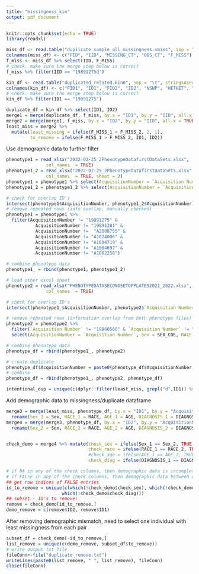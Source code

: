 ```yaml
---
title: "missingness_kin"
output: pdf_document
---
```


```r
knitr::opts_chunk$set(echo = TRUE)
library(readxl)
```

```r
miss_df <- read.table("duplicate_sample_all_missingness.smiss", sep = "\t", stringsAsFactors=FALSE, quote = "")
colnames(miss_df) <- c("FID", "IID", "MISSING_CT", "OBS_CT", "F_MISS")
f_miss <- miss_df %>% select(IID, F_MISS)
# check. make sure the merge step below is correct
f_miss %>% filter(IID == "19891275d")

kin_df <- read.table("duplicated_related.kin0", sep = "\t", stringsAsFactors=FALSE, quote = "")
colnames(kin_df) <- c("FID1", "ID1", "FID2", "ID2", "NSNP", "HETHET", "IBS0",  "KINSHIP")
# check. make sure the merge step below is correct
kin_df %>% filter(ID1 == "19891275")
```

```r
duplicate_df = kin_df %>% select(ID1, ID2)
merge1 = merge(duplicate_df, f_miss, by.x = "ID1", by.y = "IID", all.x = TRUE) %>% rename(F_MISS_1 = F_MISS) 
merge2 = merge(merge1, f_miss, by.x = "ID2", by.y = "IID", all.x = TRUE) %>% rename(F_MISS_2 = F_MISS) 
least_miss = merge2 %>% 
  mutate(least_missing = ifelse(F_MISS_1 > F_MISS_2, 2, 1), 
         to_remove = ifelse(F_MISS_1 > F_MISS_2, ID1, ID2))
```

Use demographic data to further filter
```r
phenotype1 = read_xlsx("2022-02-25_2PhenotypeDatafirstDataSets.xlsx", 
               col_names  = TRUE)
phenotype1_2 = read_xlsx("2022-02-25_2PhenotypeDatafirstDataSets.xlsx", 
               col_names  = TRUE, sheet = 2)
phenotype1 = phenotype1 %>% select(AcquisitionNumber = `Acquisition Number`, Sex, RACE, AGE = `AGE DIAGNOSIS`, DIAGNOSIS)
phenotype1_2 = phenotype1_2 %>% select(AcquisitionNumber = `Acquisition Number`, Sex = SEX_CDE, RACE = `Broad Race`, DIAGNOSIS = Diagnosis, AGE = `Age at Diagnosis`)

# check for overlap ID's
intersect(phenotype1$AcquisitionNumber, phenotype1_2$AcquisitionNumber)
# remove repeated rows (info overlap, manually checked)
phenotype1 = phenotype1 %>% 
  filter(AcquisitionNumber != "19891275" & 
           AcquisitionNumber != "19891281" & 
           AcquisitionNumber !=  "A2008755" &
           AcquisitionNumber != "A1024006" & 
           AcquisitionNumber != "A1004719" &
           AcquisitionNumber != "A1004697" &
           AcquisitionNumber != "A1002258")

# combine phenotype data
phenotype1_ = rbind(phenotype1, phenotype1_2)

# load other excel sheet
phenotype2 = read_xlsx("PHENOTYPEDATASECONDSETOFPLATES2021_2022.xlsx", 
               col_names  = TRUE)

# check for overlap ID's
intersect(phenotype1_$AcquisitionNumber, phenotype2$`Acquisition Number`)

# remove repeated rows (information overlap from both phenotype files)
phenotype2 = phenotype2 %>% 
  filter(`Acquisition Number` != "19960560" & `Acquisition Number` != "19960561") %>% 
  select(AcquisitionNumber = `Acquisition Number`, Sex = SEX_CDE, RACE = `Broad Race`, AGE = `Age at Diagnosis`, DIAGNOSIS = Diagnosis)

# combine phenotype data
phenotype_df = rbind(phenotype1_, phenotype2)

# create duplicate
phenotype_df$AcquisitionNumber = paste0(phenotype_df$AcquisitionNumber, "d")
# combine
phenotype_df = rbind(phenotype1_, phenotype2, phenotype_df)
```
```r
intentional_dup = unique(c(dplyr::filter(least_miss, grepl("d",ID1)) %>% pull(ID1), dplyr::filter(least_miss, grepl("d",ID2)) %>% pull(ID2)))
```



Add demographic data to missingness/duplicate dataframe
```r
merge3 = merge(least_miss, phenotype_df, by.x = "ID1", by.y = "AcquisitionNumber", all.x = TRUE) %>% 
  rename(Sex_1 = Sex, RACE_1 = RACE, AGE_1 = AGE, DIAGNOSIS_1 = DIAGNOSIS) 
merge4 = merge(merge3, phenotype_df, by.x = "ID2", by.y = "AcquisitionNumber", all.x = TRUE) %>% 
  rename(Sex_2 = Sex, RACE_2 = RACE, AGE_2 = AGE, DIAGNOSIS_2 = DIAGNOSIS) %>% select(ID1, ID2, everything())


check_demo = merge4 %>% mutate(check_sex = ifelse(Sex_1 == Sex_2, TRUE, FALSE),
                               check_race = ifelse(RACE_1 == RACE_2, TRUE, FALSE),
                               #check_age = ifelse(AGE_1 == AGE_2, TRUE, FALSE),
                               check_diag = ifelse(DIAGNOSIS_1 == DIAGNOSIS_2, TRUE, FALSE))

# if NA in any of the check columns, then demographic data is incomplete for at least one of the individual
# if FALSE in any of the check columns, then demographic data between duplicates does not match
## get row indices of FALSE entries
id_to_remove = unique(c(which(!check_demo$check_sex), which(!check_demo$check_race), 
                     which(!check_demo$check_diag)))
## subset - ID's to remove:
remove = check_demo[id_to_remove,]
demo_remove = c(remove$ID2, remove$ID1)
```


After removing demographic mismatch, need to select one individual with least missingness from each pair
```r
subset_df = check_demo[-id_to_remove,]
list_remove = unique(c(demo_remove, subset_df$to_remove))
# write output txt file
fileConn<-file("duplicate_remove.txt")
writeLines(paste0(list_remove, " ", list_remove), fileConn)
close(fileConn)


```




